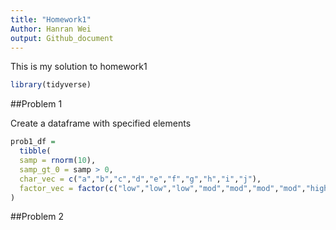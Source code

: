 ```yaml
---
title: "Homework1"
Author: Hanran Wei
output: Github_document
---
```


This is my solution to homework1

```r
library(tidyverse)
```


##Problem 1

Create a dataframe with specified elements

```r
prob1_df =
  tibble(
  samp = rnorm(10),
  samp_gt_0 = samp > 0,
  char_vec = c("a","b","c","d","e","f","g","h","i","j"),
  factor_vec = factor(c("low","low","low","mod","mod","mod","mod","high","high","high"))
)

```
##Problem 2
